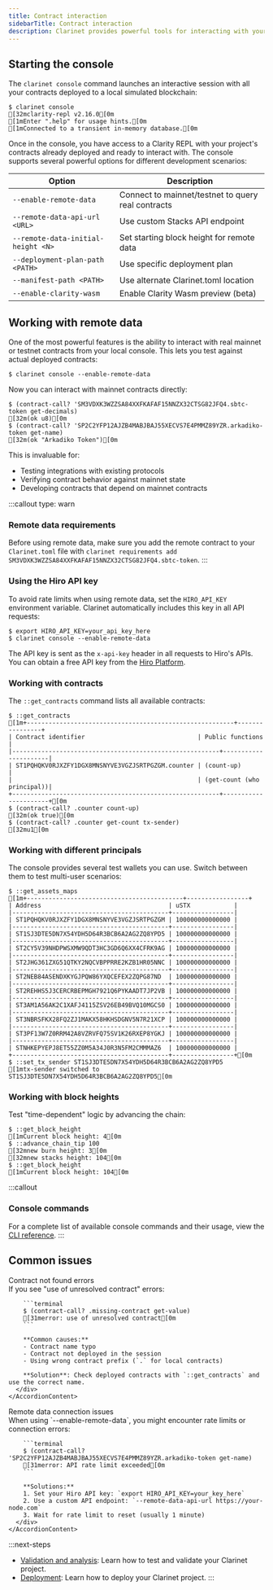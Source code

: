 ```yaml
---
title: Contract interaction
sidebarTitle: Contract interaction
description: Clarinet provides powerful tools for interacting with your contracts during development. The console gives you an interactive REPL environment where you can call functions, check state, and debug issues in real-time.
---
```


## Starting the console

The `clarinet console` command launches an interactive session with all your contracts deployed to a local simulated blockchain:

```terminal
$ clarinet console
[32mclarity-repl v2.16.0[0m
[1mEnter ".help" for usage hints.[0m
[1mConnected to a transient in-memory database.[0m
```

Once in the console, you have access to a Clarity REPL with your project's contracts already deployed and ready to interact with. The console supports several powerful options for different development scenarios:

| Option | Description |
|--------|-------------|
| `--enable-remote-data` | Connect to mainnet/testnet to query real contracts |
| `--remote-data-api-url <URL>` | Use custom Stacks API endpoint |
| `--remote-data-initial-height <N>` | Set starting block height for remote data |
| `--deployment-plan-path <PATH>` | Use specific deployment plan |
| `--manifest-path <PATH>` | Use alternate Clarinet.toml location |
| `--enable-clarity-wasm` | Enable Clarity Wasm preview (beta) |

## Working with remote data

One of the most powerful features is the ability to interact with real mainnet or testnet contracts from your local console. This lets you test against actual deployed contracts:

```terminal
$ clarinet console --enable-remote-data
```

Now you can interact with mainnet contracts directly:

```terminal -o
$ (contract-call? 'SM3VDXK3WZZSA84XXFKAFAF15NNZX32CTSG82JFQ4.sbtc-token get-decimals)
[32m(ok u8)[0m
$ (contract-call? 'SP2C2YFP12AJZB4MABJBAJ55XECVS7E4PMMZ89YZR.arkadiko-token get-name)
[32m(ok "Arkadiko Token")[0m
```

This is invaluable for:
- Testing integrations with existing protocols
- Verifying contract behavior against mainnet state
- Developing contracts that depend on mainnet contracts

:::callout
type: warn
### Remote data requirements
Before using remote data, make sure you add the remote contract to your `Clarinet.toml` file with `clarinet requirements add SM3VDXK3WZZSA84XXFKAFAF15NNZX32CTSG82JFQ4.sbtc-token`.
:::

### Using the Hiro API key

To avoid rate limits when using remote data, set the `HIRO_API_KEY` environment variable. Clarinet automatically includes this key in all API requests:

```terminal
$ export HIRO_API_KEY=your_api_key_here
$ clarinet console --enable-remote-data
```

The API key is sent as the `x-api-key` header in all requests to Hiro's APIs. You can obtain a free API key from the [Hiro Platform](https://platform.hiro.so).

### Working with contracts

The `::get_contracts` command lists all available contracts:

```terminal -o
$ ::get_contracts
[1m+---------------------------------------------------------+----------------+
| Contract identifier                               | Public functions           |
|---------------------------------------------------------+----------------------|
| ST1PQHQKV0RJXZFY1DGX8MNSNYVE3VGZJSRTPGZGM.counter | (count-up)                 |
|                                                   | (get-count (who principal))|
+---------------------------------------------------------+----------------------+[0m
$ (contract-call? .counter count-up)
[32m(ok true)[0m
$ (contract-call? .counter get-count tx-sender)
[32mu1[0m
```

### Working with different principals

The console provides several test wallets you can use. Switch between them to test multi-user scenarios:

```terminal -o
$ ::get_assets_maps
[1m+-------------------------------------------+-----------------+
| Address                                   | uSTX            |
|-------------------------------------------+-----------------|
| ST1PQHQKV0RJXZFY1DGX8MNSNYVE3VGZJSRTPGZGM | 100000000000000 |
|-------------------------------------------+-----------------|
| ST1SJ3DTE5DN7X54YDH5D64R3BCB6A2AG2ZQ8YPD5 | 100000000000000 |
|-------------------------------------------+-----------------|
| ST2CY5V39NHDPWSXMW9QDT3HC3GD6Q6XX4CFRK9AG | 100000000000000 |
|-------------------------------------------+-----------------|
| ST2JHG361ZXG51QTKY2NQCVBPPRRE2KZB1HR05NNC | 100000000000000 |
|-------------------------------------------+-----------------|
| ST2NEB84ASENDXKYGJPQW86YXQCEFEX2ZQPG87ND  | 100000000000000 |
|-------------------------------------------+-----------------|
| ST2REHHS5J3CERCRBEPMGH7921Q6PYKAADT7JP2VB | 100000000000000 |
|-------------------------------------------+-----------------|
| ST3AM1A56AK2C1XAFJ4115ZSV26EB49BVQ10MGCS0 | 100000000000000 |
|-------------------------------------------+-----------------|
| ST3NBRSFKX28FQ2ZJ1MAKX58HKHSDGNV5N7R21XCP | 100000000000000 |
|-------------------------------------------+-----------------|
| ST3PF13W7Z0RRM42A8VZRVFQ75SV1K26RXEP8YGKJ | 100000000000000 |
|-------------------------------------------+-----------------|
| STNHKEPYEPJ8ET55ZZ0M5A34J0R3N5FM2CMMMAZ6  | 100000000000000 |
+-------------------------------------------+-----------------+[0m
$ ::set_tx_sender ST1SJ3DTE5DN7X54YDH5D64R3BCB6A2AG2ZQ8YPD5
[1mtx-sender switched to ST1SJ3DTE5DN7X54YDH5D64R3BCB6A2AG2ZQ8YPD5[0m
```

### Working with block heights

Test "time-dependent" logic by advancing the chain:

```terminal -o
$ ::get_block_height
[1mCurrent block height: 4[0m
$ ::advance_chain_tip 100
[32mnew burn height: 3[0m
[32mnew stacks height: 104[0m
$ ::get_block_height
[1mCurrent block height: 104[0m
```

:::callout
### Console commands
For a complete list of available console commands and their usage, view the [CLI reference](/tools/clarinet/cli-reference#clarinet-console).
:::

## Common issues

<Accordion type="single" collapsible>
  <AccordionItem value="contract-not-found">
    <AccordionTrigger>Contract not found errors</AccordionTrigger>
    <AccordionContent>
      <div className="pb-4 pt-2">
        If you see "use of unresolved contract" errors:

        ```terminal
        $ (contract-call? .missing-contract get-value)
        [31merror: use of unresolved contract[0m
        ```

        **Common causes:**
        - Contract name typo
        - Contract not deployed in the session
        - Using wrong contract prefix (`.` for local contracts)

        **Solution**: Check deployed contracts with `::get_contracts` and use the correct name.
      </div>
    </AccordionContent>
  </AccordionItem>

  <AccordionItem value="remote-data-errors">
    <AccordionTrigger>Remote data connection issues</AccordionTrigger>
    <AccordionContent>
      <div className="pb-4 pt-2">
        When using `--enable-remote-data`, you might encounter rate limits or connection errors:

        ```terminal
        $ (contract-call? 'SP2C2YFP12AJZB4MABJBAJ55XECVS7E4PMMZ89YZR.arkadiko-token get-name)
        [31merror: API rate limit exceeded[0m
        ```

        **Solutions:**
        1. Set your Hiro API key: `export HIRO_API_KEY=your_key_here`
        2. Use a custom API endpoint: `--remote-data-api-url https://your-node.com`
        3. Wait for rate limit to reset (usually 1 minute)
      </div>
    </AccordionContent>
  </AccordionItem>
</Accordion>

:::next-steps
- [Validation and analysis](/tools/clarinet/validation-and-analysis): Learn how to test and validate your Clarinet project.
- [Deployment](/tools/clarinet/deployment): Learn how to deploy your Clarinet project.
:::